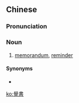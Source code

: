 {{also|觉书|覚書}}
==Chinese==
{{zh-forms|s=觉书}}

===Pronunciation===
{{zh-pron
|m=juéshū
|cat=n
}}

===Noun===
{{zh-noun}}

# [[memorandum]], [[reminder]]

====Synonyms====
* {{zh-l|備忘錄}}

[[ko:覺書]]